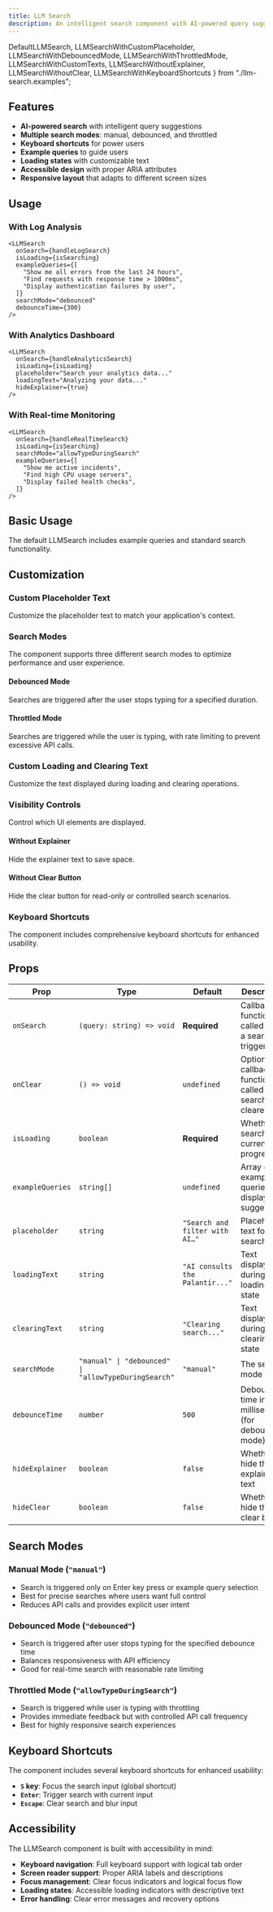 ```yaml
---
title: LLM Search
description: An intelligent search component with AI-powered query suggestions, multiple search modes, and keyboard shortcuts for enhanced user experience.
---
```


  DefaultLLMSearch,
  LLMSearchWithCustomPlaceholder,
  LLMSearchWithDebouncedMode,
  LLMSearchWithThrottledMode,
  LLMSearchWithCustomTexts,
  LLMSearchWithoutExplainer,
  LLMSearchWithoutClear,
  LLMSearchWithKeyboardShortcuts
} from "./llm-search.examples";

## Features

- **AI-powered search** with intelligent query suggestions
- **Multiple search modes**: manual, debounced, and throttled
- **Keyboard shortcuts** for power users
- **Example queries** to guide users
- **Loading states** with customizable text
- **Accessible design** with proper ARIA attributes
- **Responsive layout** that adapts to different screen sizes

## Usage

### With Log Analysis

```tsx
<LLMSearch
  onSearch={handleLogSearch}
  isLoading={isSearching}
  exampleQueries={[
    "Show me all errors from the last 24 hours",
    "Find requests with response time > 1000ms",
    "Display authentication failures by user",
  ]}
  searchMode="debounced"
  debounceTime={300}
/>
```

### With Analytics Dashboard

```tsx
<LLMSearch
  onSearch={handleAnalyticsSearch}
  isLoading={isLoading}
  placeholder="Search your analytics data..."
  loadingText="Analyzing your data..."
  hideExplainer={true}
/>
```

### With Real-time Monitoring

```tsx
<LLMSearch
  onSearch={handleRealTimeSearch}
  isLoading={isSearching}
  searchMode="allowTypeDuringSearch"
  exampleQueries={[
    "Show me active incidents",
    "Find high CPU usage servers",
    "Display failed health checks",
  ]}
/>
```

## Basic Usage

The default LLMSearch includes example queries and standard search functionality.

<DefaultLLMSearch />

## Customization

### Custom Placeholder Text

Customize the placeholder text to match your application's context.

<LLMSearchWithCustomPlaceholder />

### Search Modes

The component supports three different search modes to optimize performance and user experience.

#### Debounced Mode

Searches are triggered after the user stops typing for a specified duration.

<LLMSearchWithDebouncedMode />

#### Throttled Mode

Searches are triggered while the user is typing, with rate limiting to prevent excessive API calls.

<LLMSearchWithThrottledMode />

### Custom Loading and Clearing Text

Customize the text displayed during loading and clearing operations.

<LLMSearchWithCustomTexts />

### Visibility Controls

Control which UI elements are displayed.

#### Without Explainer

Hide the explainer text to save space.

<LLMSearchWithoutExplainer />

#### Without Clear Button

Hide the clear button for read-only or controlled search scenarios.

<LLMSearchWithoutClear />

### Keyboard Shortcuts

The component includes comprehensive keyboard shortcuts for enhanced usability.

<LLMSearchWithKeyboardShortcuts />

## Props

| Prop | Type | Default | Description |
|------|------|---------|-------------|
| `onSearch` | `(query: string) => void` | **Required** | Callback function called when a search is triggered |
| `onClear` | `() => void` | `undefined` | Optional callback function called when search is cleared |
| `isLoading` | `boolean` | **Required** | Whether the search is currently in progress |
| `exampleQueries` | `string[]` | `undefined` | Array of example queries to display as suggestions |
| `placeholder` | `string` | `"Search and filter with AI…"` | Placeholder text for the search input |
| `loadingText` | `string` | `"AI consults the Palantír..."` | Text displayed during loading state |
| `clearingText` | `string` | `"Clearing search..."` | Text displayed during clearing state |
| `searchMode` | `"manual" \| "debounced" \| "allowTypeDuringSearch"` | `"manual"` | The search mode to use |
| `debounceTime` | `number` | `500` | Debounce time in milliseconds (for debounced mode) |
| `hideExplainer` | `boolean` | `false` | Whether to hide the explainer text |
| `hideClear` | `boolean` | `false` | Whether to hide the clear button |

## Search Modes

### Manual Mode (`"manual"`)
- Search is triggered only on Enter key press or example query selection
- Best for precise searches where users want full control
- Reduces API calls and provides explicit user intent

### Debounced Mode (`"debounced"`)
- Search is triggered after user stops typing for the specified debounce time
- Balances responsiveness with API efficiency
- Good for real-time search with reasonable rate limiting

### Throttled Mode (`"allowTypeDuringSearch"`)
- Search is triggered while user is typing with throttling
- Provides immediate feedback but with controlled API call frequency
- Best for highly responsive search experiences

## Keyboard Shortcuts

The component includes several keyboard shortcuts for enhanced usability:

- **`S` key**: Focus the search input (global shortcut)
- **`Enter`**: Trigger search with current input
- **`Escape`**: Clear search and blur input

## Accessibility

The LLMSearch component is built with accessibility in mind:

- **Keyboard navigation**: Full keyboard support with logical tab order
- **Screen reader support**: Proper ARIA labels and descriptions
- **Focus management**: Clear focus indicators and logical focus flow
- **Loading states**: Accessible loading indicators with descriptive text
- **Error handling**: Clear error messages and recovery options



